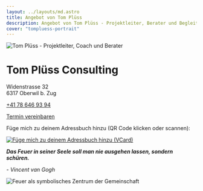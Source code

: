 ```yaml
---
layout: ../layouts/md.astro
title: Angebot von Tom Plüss
description: Angebot von Tom Plüss - Projektleiter, Berater und Begleiter für verschiedene Herausforderungen.
cover: "tompluess-portrait"
---
```



<Image class="w-full max-w-screen-sm" src={portrait} alt="Tom Plüss - Projektleiter, Coach und Berater"/>

# Tom Plüss Consulting

<p>Widenstrasse 32<br /> 6317 Oberwil b. Zug</p>
<p><a href="tel:+41786469394">+41 78 646 93 94</a></p>
<p class="mt-8 mb-16">
  <a class="button" href="https://cal.com/tompluess/treffpunkt"
    >Termin vereinbaren</a>
</p>


Füge mich zu deinem Adressbuch hinzu
(QR Code klicken oder scannen):

[![Füge mich zu deinem Adressbuch hinzu (VCard)](/tompluess-qr.png)](/tompluess.vcf)


**_Das Feuer in seiner Seele soll man nie ausgehen lassen, sondern schüren._**

_- Vincent van Gogh_

<Image
  src={heroImageBottom}
  alt="Feuer als symbolisches Zentrum der Gemeinschaft"
  class="w-full max-h-96 object-cover object-[50%_35%]"
/>